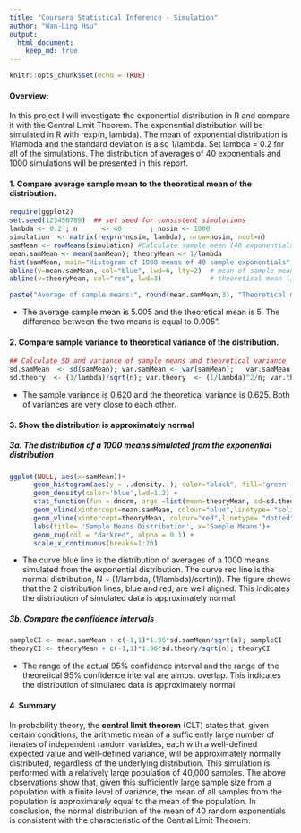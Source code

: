 ```yaml
---
title: "Coursera Statistical Inference - Simulation"
author: "Wan-Ling Hsu"
output:
  html_document:
    keep_md: true
---
```


```r
knitr::opts_chunk$set(echo = TRUE)
```

#### Overview: 
In this project I will investigate the exponential distribution in R and compare it with the Central Limit Theorem. The exponential distribution will be simulated in R with rexp(n, lambda). The mean of exponential distribution is 1/lambda and the standard deviation is also 1/lambda. Set lambda = 0.2 for all of the simulations. The distribution of averages of 40 exponentials and 1000 simulations will be presented in this report.

#### 1. Compare average sample mean to the theoretical mean of the distribution.
```r
require(ggplot2)   
set.seed(123456789)  ## set seed for consistent simulations
lambda <- 0.2 ; n      <- 40       ; nosim <- 1000      
simulation  <- matrix(rexp(n*nosim, lambda), nrow=nosim, ncol=n)
samMean <- rowMeans(simulation) #Calculate sample mean (40 exponentials)
mean.samMean <- mean(samMean); theoryMean <- 1/lambda 
hist(samMean, main="Histogram of 1000 means of 40 sample exponentials", xlab="Sample Means", col = "green", breaks=20)
abline(v=mean.samMean, col="blue", lwd=6, lty=2)  # mean of sample mean
abline(v=theoryMean, col="red", lwd=3)            # theoretical mean line
```


```r
paste("Average of sample means:", round(mean.samMean,3), "Theoretical mean:", round(theoryMean,3))
```

* The average sample mean is 5.005 and the theoretical mean is 5. The difference between the two means is equal to 0.005".

#### 2. Compare sample variance to theoretical variance of the distribution.
```r
## Calculate SD and variance of sample means and theoretical variance
sd.samMean  <- sd(samMean); var.samMean <- var(samMean);   var.samMean
sd.theory  <- (1/lambda)/sqrt(n); var.theory  <- (1/lambda)^2/n; var.theory
```
* The sample variance is 0.620 and the theoretical variance is 0.625. Both of variances are very close to each other. 

#### 3. Show the distribution is approximately normal
##### 3a. The distribution of a 1000 means simulated from the exponential distribution  
```r
ggplot(NULL, aes(x=samMean))+
      geom_histogram(aes(y = ..density..), color="black", fill='green', binwidth=.25) +
      geom_density(color='blue',lwd=1.2) +
      stat_function(fun = dnorm, args =list(mean=theoryMean, sd=sd.theory), color="red", size=1) +
      geom_vline(xintercept=mean.samMean, colour="blue",linetype= "solid", lwd=0.8,show.legend=T)+ 
      geom_vline(xintercept=theoryMean, colour="red",linetype= "dotted", lwd=1.5 ,show.legend=T)+
      labs(title= 'Sample Means Distribution', x='Sample Means')+
      geom_rug(col = "darkred", alpha = 0.1) +
      scale_x_continuous(breaks=1:20)
```
* The curve blue line is the distribution of averages of a 1000 means simulated from the exponential distribution. The curve red line is the normal distribution, N ~ (1/lambda, (1/lambda)/sqrt(n)). The figure shows that the 2 distribution lines, blue and red, are well aligned. This indicates the distribution of simulated data is approximately normal. 

##### 3b. Compare the confidence intervals
```r
sampleCI <- mean.samMean + c(-1,1)*1.96*sd.samMean/sqrt(n); sampleCI
theoryCI <- theoryMean + c(-1,1)*1.96*sd.theory/sqrt(n); theoryCI
```
* The range of the actual 95% confidence interval and the range of the theoretical 95% confidence interval are almost overlap. This indicates the distribution of simulated data is approximately normal. 


#### 4. Summary
In probability theory, the **central limit theorem** (CLT) states that, given certain conditions, the arithmetic mean of a sufficiently large number of iterates of independent random variables, each with a well-defined expected value and well-defined variance, will be approximately normally distributed, regardless of the underlying distribution. This simulation is performed with a relatively large population of 40,000 samples. The above observations show that, given this sufficiently large sample size from a population with a finite level of variance, the mean of all samples from the population is approximately equal to the mean of the population. In conclusion, the normal distribution of the mean of 40 random exponentials is consistent with the characteristic of the Central Limit Theorem. 